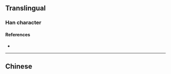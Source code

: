 {{character info}}
==Translingual==

===Han character===
{{Han char|rn=15|rad=冫|as=04|sn=6|four=|canj=IMOP|ids=⿰冫仑}}

====References====
* {{Han ref|kx=0131.291|dkj=|dj=|hdz=|uh=34C6|ud=13510|bh=|bd=}}

----

==Chinese==
{{zh-see|𠗣}}